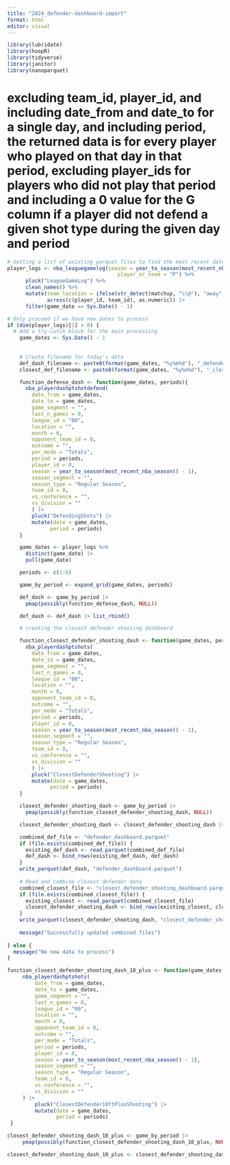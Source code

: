 ```yaml
---
title: "2024_defender-dashboard-import"
format: html
editor: visual
---
```


```r
library(lubridate)
library(hoopR)
library(tidyverse)
library(janitor)
library(nanoparquet)
```

# excluding team_id, player_id, and including date_from and date_to for a single day, and including period, the returned data is for every player who played on that day in that period, excluding player_ids for players who did not play that period and including a 0 value for the G column if a player did not defend a given shot type during the given day and period

```r
# Getting a list of existing parquet files to find the most recent date
player_logs <- nba_leaguegamelog(season = year_to_season(most_recent_nba_season() - 1), 
                                    player_or_team = "P") %>%
      pluck("LeagueGameLog") %>%
      clean_names() %>%
      mutate(team_location = ifelse(str_detect(matchup, "\\@"), "away", "home"),
             across(c(player_id, team_id), as.numeric)) |> 
      filter(game_date == Sys.Date() - 1)

# Only proceed if we have new dates to process
if (dim(player_logs)[1] > 0) {
  # Add a try-catch block for the main processing
    game_dates <- Sys.Date() - 1
    
    
    # Create filename for today's data
    def_dash_filename <- paste0(format(game_dates, "%y%m%d"), "_defender_dashboard.parquet")
    closest_def_filename <- paste0(format(game_dates, "%y%m%d"), "_closest_defender_shooting_dashboard.parquet")

    function_defense_dash <- function(game_dates, periods){
      nba_playerdashptshotdefend(
        date_from = game_dates,
        date_to = game_dates,
        game_segment = "",
        last_n_games = 0,
        league_id = "00",
        location = "",
        month = 0,
        opponent_team_id = 0,
        outcome = "",
        per_mode = "Totals",
        period = periods,
        player_id = 0,
        season = year_to_season(most_recent_nba_season() - 1),
        season_segment = "",
        season_type = "Regular Season",
        team_id = 0,
        vs_conference = "",
        vs_division = ""
        ) |> 
        pluck("DefendingShots") |>
        mutate(date = game_dates,
              period = periods)
    }

    game_dates <- player_logs %>%
      distinct(game_date) |> 
      pull(game_date)

    periods <- c(1:6)

    game_by_period <- expand_grid(game_dates, periods)

    def_dash <- game_by_period |> 
      pmap(possibly(function_defense_dash, NULL)) 

    def_dash <- def_dash |> list_rbind()

    # creating the closest defender shooting dashboard

    function_closest_defender_shooting_dash <- function(game_dates, periods){
      nba_playerdashptshots(
        date_from = game_dates,
        date_to = game_dates,
        game_segment = "",
        last_n_games = 0,
        league_id = "00",
        location = "",
        month = 0,
        opponent_team_id = 0,
        outcome = "",
        per_mode = "Totals",
        period = periods,
        player_id = 0,
        season = year_to_season(most_recent_nba_season() - 1),
        season_segment = "",
        season_type = "Regular Season",
        team_id = 0,
        vs_conference = "",
        vs_division = ""
        ) |> 
        pluck("ClosestDefenderShooting") |>
        mutate(date = game_dates,
              period = periods)
    }

    closest_defender_shooting_dash <- game_by_period |> 
      pmap(possibly(function_closest_defender_shooting_dash, NULL)) 

    closest_defender_shooting_dash <- closest_defender_shooting_dash |> list_rbind()

    combined_def_file <- "defender_dashboard.parquet"
    if (file.exists(combined_def_file)) {
      existing_def_dash <- read_parquet(combined_def_file)
      def_dash <- bind_rows(existing_def_dash, def_dash)
    }
    write_parquet(def_dash, "defender_dashboard.parquet")
    
    # Read and combine closest defender data
    combined_closest_file <- "closest_defender_shooting_dashboard.parquet"
    if (file.exists(combined_closest_file)) {
      existing_closest <- read_parquet(combined_closest_file)
      closest_defender_shooting_dash <- bind_rows(existing_closest, closest_defender_shooting_dash)
    }
    write_parquet(closest_defender_shooting_dash, "closest_defender_shooting_dashboard.parquet")
    
    message("Successfully updated combined files")
    
} else {
  message("No new data to process")
}
```

```r

function_closest_defender_shooting_dash_10_plus <- function(game_dates, periods){
     nba_playerdashptshots(
         date_from = game_dates,
         date_to = game_dates,
         game_segment = "",
         last_n_games = 0,
         league_id = "00",
         location = "",
         month = 0,
         opponent_team_id = 0,
         outcome = "",
         per_mode = "Totals",
         period = periods,
         player_id = 0,
         season = year_to_season(most_recent_nba_season() - 1),
         season_segment = "",
         season_type = "Regular Season",
         team_id = 0,
         vs_conference = "",
         vs_division = ""
     ) |> 
         pluck("ClosestDefender10ftPlusShooting") |>
         mutate(date = game_dates,
                period = periods)
 }

closest_defender_shooting_dash_10_plus <- game_by_period |> 
     pmap(possibly(function_closest_defender_shooting_dash_10_plus, NULL)) 

closest_defender_shooting_dash_10_plus <- closest_defender_shooting_dash_10_plus |> list_rbind()
```

